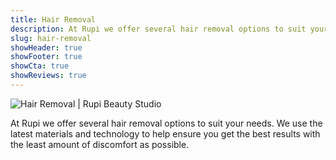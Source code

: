 ```yaml
---
title: Hair Removal
description: At Rupi we offer several hair removal options to suit your needs.
slug: hair-removal
showHeader: true
showFooter: true
showCta: true
showReviews: true
---
```


![Hair Removal | Rupi Beauty Studio](/uploads/services/laser-hair-removal.webp "Hair Removal | Rupi Beauty Studio")

At Rupi we offer several hair removal options to suit your needs. We use the latest materials and technology to help ensure you get the best results with the least amount of discomfort as possible.
